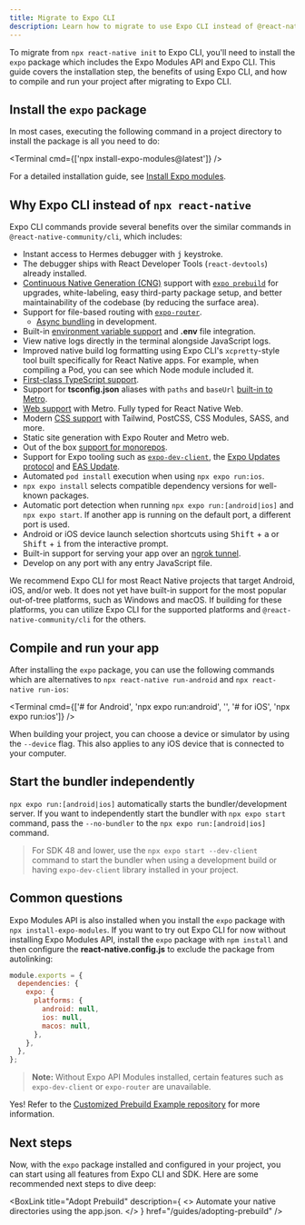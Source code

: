 ```yaml
---
title: Migrate to Expo CLI
description: Learn how to migrate to use Expo CLI instead of @react-native-community/cli in any React Native project.
---
```



To migrate from `npx react-native init` to Expo CLI, you'll need to install the `expo` package which includes the Expo Modules API and Expo CLI. This guide covers the installation step, the benefits of using Expo CLI, and how to compile and run your project after migrating to Expo CLI.

## Install the `expo` package

In most cases, executing the following command in a project directory to install the package is all you need to do:

<Terminal cmd={['npx install-expo-modules@latest']} />

For a detailed installation guide, see [Install Expo modules](/bare/installing-expo-modules).

## Why Expo CLI instead of `npx react-native`

Expo CLI commands provide several benefits over the similar commands in `@react-native-community/cli`, which includes:

- Instant access to Hermes debugger with <kbd>j</kbd> keystroke.
- The debugger ships with React Developer Tools (`react-devtools`) already installed.
- [Continuous Native Generation (CNG)](/workflow/continuous-native-generation/) support with [`expo prebuild`](/workflow/prebuild/) for upgrades, white-labeling, easy third-party package setup, and better maintainability of the codebase (by reducing the surface area).
- Support for file-based routing with [`expo-router`](/routing/introduction/).
  - [Async bundling](/router/reference/async-routes) in development.
- Built-in [environment variable support](/guides/environment-variables) and **.env** file integration.
- View native logs directly in the terminal alongside JavaScript logs.
- Improved native build log formatting using Expo CLI's `xcpretty`-style tool built specifically for React Native apps. For example, when compiling a Pod, you can see which Node module included it.
- [First-class TypeScript support](/guides/typescript).
- Support for **tsconfig.json** aliases with `paths` and `baseUrl` [built-in to Metro](/guides/typescript#path-aliases).
- [Web support](/guides/customizing-metro/#adding-web-support-to-metro) with Metro. Fully typed for React Native Web.
- Modern [CSS support](/versions/latest/config/metro#css) with Tailwind, PostCSS, CSS Modules, SASS, and more.
- Static site generation with Expo Router and Metro web.
- Out of the box [support for monorepos](/guides/monorepos).
- Support for Expo tooling such as [`expo-dev-client`](/develop/development-builds/introduction), the [Expo Updates protocol](/technical-specs/expo-updates-1) and [EAS Update](/eas-update/introduction).
- Automated `pod install` execution when using `npx expo run:ios`.
- `npx expo install` selects compatible dependency versions for well-known packages.
- Automatic port detection when running `npx expo run:[android|ios]` and `npx expo start`. If another app is running on the default port, a different port is used.
- Android or iOS device launch selection shortcuts using <kbd>Shift</kbd> + <kbd>a</kbd> or <kbd>Shift</kbd> + <kbd>i</kbd> from the interactive prompt.
- Built-in support for serving your app over an [ngrok tunnel](/develop/development-builds/development-workflows/#tunnel-urls).
- Develop on any port with any entry JavaScript file.

We recommend Expo CLI for most React Native projects that target Android, iOS, and/or web. It does not yet have built-in support for the most popular out-of-tree platforms, such as
Windows and macOS. If building for these platforms, you can utilize Expo CLI for the supported platforms and `@react-native-community/cli` for the others.

## Compile and run your app

After installing the `expo` package, you can use the following commands which are alternatives to `npx react-native run-android` and `npx react-native run-ios`:

<Terminal cmd={['# for Android', 'npx expo run:android', '', '# for iOS', 'npx expo run:ios']} />

When building your project, you can choose a device or simulator by using the `--device` flag. This also applies to any iOS device that is connected to your computer.

## Start the bundler independently

`npx expo run:[android|ios]` automatically starts the bundler/development server. If you want to independently start the bundler with `npx expo start` command, pass the `--no-bundler` to the `npx expo run:[android|ios]` command.

> For SDK 48 and lower, use the `npx expo start --dev-client` command to start the bundler when using a development build or having `expo-dev-client` library installed in your project.

## Common questions

<Collapsible summary="Can I use Expo CLI without installing the Expo Modules API?">

Expo Modules API is also installed when you install the `expo` package with `npx install-expo-modules`. If you want to try out Expo CLI for now without installing Expo Modules API, install the `expo` package with `npm install` and then configure the **react-native.config.js** to exclude the package from autolinking:

```js react-native.config.js
module.exports = {
  dependencies: {
    expo: {
      platforms: {
        android: null,
        ios: null,
        macos: null,
      },
    },
  },
};
```

> **Note:** Without Expo API Modules installed, certain features such as `expo-dev-client` or `expo-router` are unavailable.

</Collapsible>

<Collapsible summary="Can I use prebuild for out-of-tree platforms, such as macOS or Windows?">

Yes! Refer to the [Customized Prebuild Example repository](https://github.com/byCedric/custom-prebuild-example) for more information.

</Collapsible>

## Next steps

Now, with the `expo` package installed and configured in your project, you can start using all features from Expo CLI and SDK. Here are some recommended next steps to dive deep:

<BoxLink
  title="Expo CLI Reference"
  description="Learn more about the commands and flags available in Expo CLI."
  href="/more/expo-cli"
/>
<BoxLink
  title="Adopt Prebuild"
  description={
    <>
      Automate your native directories using the <DEMI>app.json</DEMI>.
    </>
  }
  href="/guides/adopting-prebuild"
/>
<BoxLink
  title="Use Expo SDK"
  description="Try out libraries from the Expo SDK in your app."
  href="/versions/"
/>
<BoxLink
  title="Expo Router"
  description="Expo Router brings the best routing concepts from the web to native Android and iOS apps."
  href="/routing/introduction/"
/>
